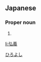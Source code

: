 ==Japanese==
{{ja-kanjitab|弘|義}}

===Proper noun===
{{ja-pos|proper|ひろよし}}

# {{given name|male|lang=ja}}

[[Category:Japanese male given names|ひろよし]]

[[li:弘義]]